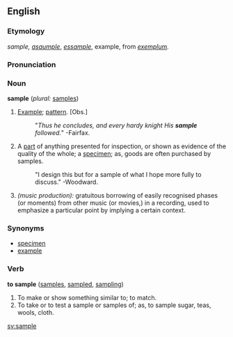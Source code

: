 ==English==

===Etymology===
{{OE.}} ''sample, [[asaumple]]'', {{OF.}} ''[[essample]]'', example, from {{L.}} ''[[exemplum]].''

===Pronunciation===
{{audio|en-us-sample.ogg|Audio (US)}}

===Noun===
'''sample'''  (''plural:'' [[samples]])
# [[Example]]; [[pattern]]. [Obs.]
#:"''Thus he concludes, and every hardy knight His '''sample''' followed.''"  -Fairfax.
# A [[part]] of anything presented for inspection, or shown as evidence of the quality of the whole; a [[specimen]]; as, goods are often purchased by samples.
#:"I design this but for a sample of what I hope more fully to discuss."  -Woodward.
# ''(music production):'' gratuitous borrowing of easily recognised phases (or moments) from other music (or movies,) in a recording, used to emphasize a particular point by implying a certain context.

===Synonyms===
*[[specimen]]
*[[example]]

===Verb===
'''to sample'''  ([[samples]], [[sampled]], [[sampling]])
# To make or show something similar to; to match.
# To take or to test a sample or samples of; as, to sample sugar, teas, wools, cloth.

[[sv:sample]]